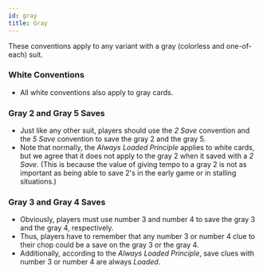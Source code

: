 ```yaml
---
id: gray
title: Gray
---
```


These conventions apply to any variant with a gray (colorless and one-of-each) suit.

### White Conventions

- All white conventions also apply to gray cards.

### Gray 2 and Gray 5 Saves

- Just like any other suit, players should use the _2 Save_ convention and the _5 Save_ convention to save the gray 2 and the gray 5.
- Note that normally, the _Always Loaded Principle_ applies to white cards, but we agree that it does not apply to the gray 2 when it saved with a _2 Save_. (This is because the value of giving tempo to a gray 2 is not as important as being able to save 2's in the early game or in stalling situations.)

### Gray 3 and Gray 4 Saves

- Obviously, players must use number 3 and number 4 to save the gray 3 and the gray 4, respectively.
- Thus, players have to remember that any number 3 or number 4 clue to their chop could be a save on the gray 3 or the gray 4.
- Additionally, according to the _Always Loaded Principle_, save clues with number 3 or number 4 are always _Loaded_.
